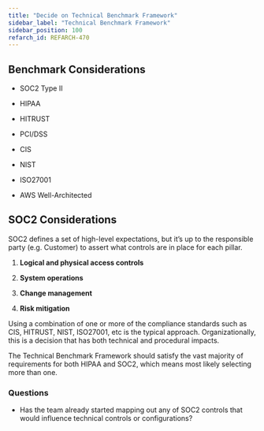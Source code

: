 ```yaml
---
title: "Decide on Technical Benchmark Framework"
sidebar_label: "Technical Benchmark Framework"
sidebar_position: 100
refarch_id: REFARCH-470
---
```


## Benchmark Considerations

- SOC2 Type II

- HIPAA

- HITRUST

- PCI/DSS

- CIS

- NIST

- ISO27001

- AWS Well-Architected

## SOC2 Considerations

SOC2 defines a set of high-level expectations, but it’s up to the responsible party (e.g. Customer) to assert what controls are in place for each pillar.

1. **Logical and physical access controls**

2. **System operations**

3. **Change management**

4. **Risk mitigation**

Using a combination of one or more of the compliance standards such as CIS, HITRUST, NIST, ISO27001, etc is the typical approach. Organizationally, this is a decision that has both technical and procedural impacts.

The Technical Benchmark Framework should satisfy the vast majority of requirements for both HIPAA and SOC2, which means most likely selecting more than one.

### Questions

- Has the team already started mapping out any of SOC2 controls that would influence technical controls or configurations?


